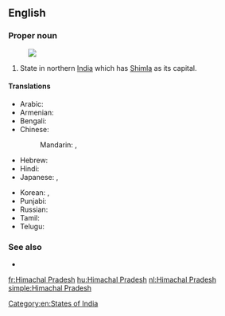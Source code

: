 ==English==
{{wikipedia}}

===Proper noun===
{{en-proper noun|sg=[[Himachal]] [[Pradesh]]}}
[[Image:Himachal Pradesh in India (disputed hatched).svg|thumb|]]
# State in northern [[India]] which has [[Shimla]] as its capital.

====Translations====
{{trans-top|Himachal Pradesh}}
* Arabic: {{t-|ar|هيماجل برديش|m|tr=himaajal bradiish}}
* Armenian: {{t-|hy|Հիմաչալ Պրադեշ|tr=Himačal Pradeš}}
* Bengali: {{t-|bn|হিমাচল প্রদেশ|sc=Beng|xs=Bengali}}
* Chinese:
*: Mandarin: {{t|cmn|喜馬偕爾邦|sc=Hani}},  {{t|cmn|喜马偕尔邦|tr=Xǐmǎxié'ěr-bāng|sc=Hani}}
* Hebrew: {{t-|he|הימאצ'אל פראדש}}
* Hindi: {{t+|hi|हिमाचल प्रदेश|tr=himācal pradēś|xs=Hindi}}
* Japanese: {{t-|ja|ヒマーチャル・プラデーシュ州|tr=Himācharu-Puradēshu-shū}},  {{t-|ja|ヒマーチャル・プラデーシュ|tr=Himācharu-Puradēshu}}
{{trans-mid}}
* Korean: {{t-|ko|히마찰프라데시 주|tr=Himachalpeuladesi ju|sc=Hang}},  {{t-|ko|히마찰프라데시|tr=Himachalpeuladesi|sc=Hang}}
* Punjabi: {{t-|pa|ਹਿਮਾਚਲ ਪ੍ਰਦੇਸ਼|sc=Guru|xs=Punjabi}}
* Russian: {{t-|ru|Химачал-Прадеш|m|tr=Ximačál-Pradéš}}
* Tamil: {{t-|ta|இமாசலப் பிரதேசம்|sc=Taml}}
* Telugu: {{t+|te|హిమాచల్ ప్రదేశ్}}
{{trans-bottom}}

===See also===
* {{list|en|states of India}}

[[Category:en:States of India]]

[[fr:Himachal Pradesh]]
[[hu:Himachal Pradesh]]
[[nl:Himachal Pradesh]]
[[simple:Himachal Pradesh]]